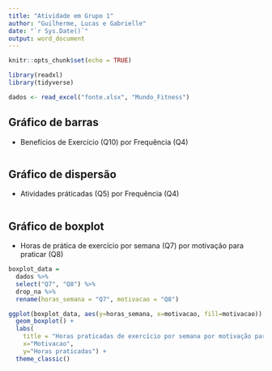 ```yaml
---
title: "Atividade em Grupo 1"
author: "Guilherme, Lucas e Gabrielle"
date: "`r Sys.Date()`"
output: word_document
---
```


```r
knitr::opts_chunk$set(echo = TRUE)

library(readxl)
library(tidyverse)

dados <- read_excel("fonte.xlsx", "Mundo_Fitness")
```

## Gráfico de barras

- Benefícios de Exercício (Q10) por Frequência (Q4)

```r
```

## Gráfico de dispersão

- Atividades práticadas (Q5) por Frequência (Q4)

```r
```

## Gráfico de boxplot

- Horas de prática de exercício por semana (Q7) por motivação para praticar (Q8)

```r
boxplot_data = 
  dados %>% 
  select("Q7", "Q8") %>%
  drop_na %>%
  rename(horas_semana = "Q7", motivacao = "Q8")

ggplot(boxplot_data, aes(y=horas_semana, x=motivacao, fill=motivacao)) + 
  geom_boxplot() +
  labs(
    title = "Horas praticadas de exercício por semana por motivação para praticar", 
    x="Motivacao",
    y="Horas praticadas") +
  theme_classic()
```
